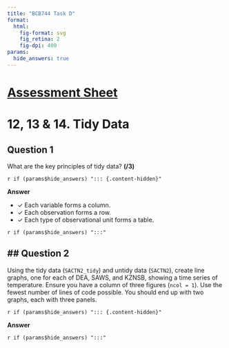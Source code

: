 ```yaml
---
title: "BCB744 Task D"
format: 
  html:
    fig-format: svg
    fig_retina: 2
    fig-dpi: 400
params: 
  hide_answers: true
---
```


# [[Assessment Sheet](BCB744_Task_D_Name_Surname.xlsx)]{.my-highlight} {#sec-assessment}

# 12, 13 & 14. Tidy Data

## Question 1

What are the key principles of tidy data? **(/3)**

`r if (params$hide_answers) "::: {.content-hidden}"`

**Answer**

- ✓ Each variable forms a column.
- ✓ Each observation forms a row.
- ✓ Each type of observational unit forms a table.

`r if (params$hide_answers) ":::"`

## ## Question 2

Using the tidy data (`SACTN2_tidy`) and untidy data (`SACTN2`), create line graphs, one for each of DEA, SAWS, and KZNSB, showing a time series of temperature. Ensure you have a column of three figures (`ncol = 1`). Use the fewest number of lines of code possible. You should end up with two graphs, each with three panels.

`r if (params$hide_answers) "::: {.content-hidden}"`

**Answer**



`r if (params$hide_answers) ":::"`
